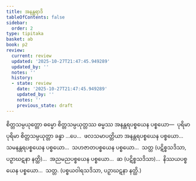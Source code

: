 ```yaml
---
title: အနန္တရာဒိ
tableOfContents: false
sidebar:
  order: 2
type: tipitaka
basket: ab
book: p2
review:
  current: review
  updated: '2025-10-27T21:47:45.949289'
  updated_by: ''
  notes: ''
  history:
  - state: review
    date: '2025-10-27T21:47:45.949289'
    updated_by: ''
    notes: ''
    previous_state: draft
---
```



<ReviewStatus review={frontmatter.review} showDetails={true} />

<HypothesisAnnotation frontmatter={frontmatter} />

<DynamicBreadcrumb />

<Division number="168" book="p2" e="ch" v="38" p="147">

<Paragraph number="2725" book="p2">
စိတ္တသမ္ပယုတ္တော ဓမ္မော စိတ္တသမ္ပယုတ္တဿ ဓမ္မဿ အနန္တရပစ္စယေန ပစ္စယော—  ပုရိမာ ပုရိမာ စိတ္တသမ္ပယုတ္တာ ခန္ဓာ …ပေ…  ဖလသမာပတ္တိယာ အနန္တရပစ္စယေန ပစ္စယော…  သမနန္တရပစ္စယေန ပစ္စယော…  သဟဇာတပစ္စယေန ပစ္စယော…  သတ္တ (ပဋိစ္စသဒိသာ, ပဉှာဃဋနာ နတ္ထိ)…  အညမညပစ္စယေန ပစ္စယော…  ဆ (ပဋိစ္စသဒိသာ)…  နိဿယပစ္စယေန ပစ္စယော…  သတ္တ. (ပစ္စယဝါရသဒိသာ, ပဉှာဃဋနာ နတ္ထိ.)
</Paragraph>
</Division>
